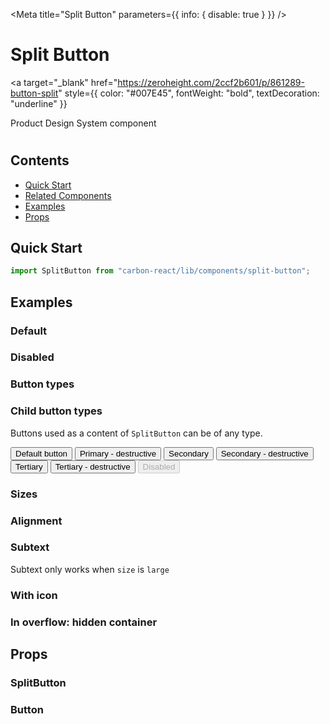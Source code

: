 



<Meta title="Split Button" parameters={{ info: { disable: true } }} />

# Split Button

<a
  target="_blank"
  href="https://zeroheight.com/2ccf2b601/p/861289-button-split"
  style={{ color: "#007E45", fontWeight: "bold", textDecoration: "underline" }}
>
  Product Design System component
</a>

# <h2>Contents</h2>

- [Quick Start](#quick-start)
- [Related Components](#related-components)
- [Examples](#examples)
- [Props](#props)

## Quick Start

```javascript
import SplitButton from "carbon-react/lib/components/split-button";
```

## Examples

### Default

<Canvas>
  <Story name="default" story={stories.Default} />
</Canvas>

### Disabled

<Canvas>
  <Story name="disabled" story={stories.Disabled} />
</Canvas>

### Button types

<Canvas>
  <Story name="button types" story={stories.ButtonTypes} />
</Canvas>

### Child button types

Buttons used as a content of `SplitButton` can be of any type.

<Canvas>
  <Story
    name="child button types"
    parameters={{ chromatic: { disableSnapshot: true } }}
  >
    <SplitButton text="Split Button">
      <Button>Default button</Button>
      <Button buttonType="primary" destructive>
        Primary - destructive
      </Button>
      <Button buttonType="secondary">Secondary</Button>
      <Button buttonType="secondary" destructive>
        Secondary - destructive
      </Button>
      <Button buttonType="tertiary">Tertiary</Button>
      <Button buttonType="tertiary" destructive>
        Tertiary - destructive
      </Button>
      <Button disabled>Disabled</Button>
    </SplitButton>
  </Story>
</Canvas>

### Sizes

<Canvas>
  <Story name="sizes" story={stories.Sizes} />
</Canvas>

### Alignment

<Canvas>
  <Story name="align" story={stories.Align} />
</Canvas>

### Subtext

Subtext only works when `size` is `large`

<Canvas>
  <Story name="subtext" story={stories.Subtext} />
</Canvas>

### With icon

<Canvas>
  <Story name="with icon" story={stories.WithIcon} />
</Canvas>

### In overflow: hidden container

<Canvas>
  <Story
    name="in overflow hidden container"
    story={stories.InOverflowHiddenContainer}
  />
</Canvas>

## Props

### SplitButton

<StyledSystemProps of={SplitButton} margin noHeader />

### Button

<ArgsTable of={Button} />
